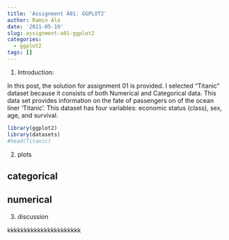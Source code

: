 ```yaml
---
title: 'Assignment A01: GGPLOT2'
author: Ramin Ala
date: '2021-05-19'
slug: assignment-a01-ggplot2
categories:
  - ggplot2
tags: []
---
```


1. Introduction:

  In this post, the solution for assignment 01 is provided. I selected "Titanic" dataset because it consists of both Numerical and Categorical data.
  This data set provides information on the fate of passengers on of the ocean liner ‘Titanic’. This dataset has four variables: economic status (class), sex, age, and survival.

```r
library(ggplot2)
library(datasets)
#head(Titanic)


```

2. plots

## categorical

## numerical



3. discussion


kkkkkkkkkkkkkkkkkkkkkk